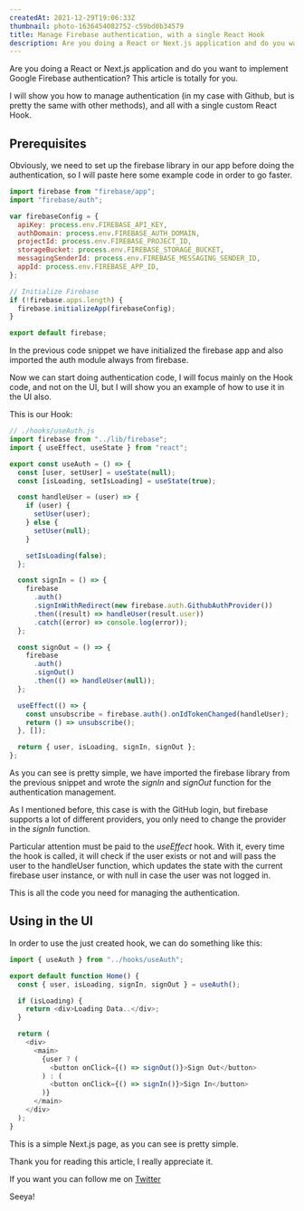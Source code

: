 ```yaml
---
createdAt: 2021-12-29T19:06:33Z
thumbnail: photo-1636454082752-c59bd0b34579
title: Manage Firebase authentication, with a single React Hook
description: Are you doing a React or Next.js application and do you want to implement Google Firebase authentication? This article is totally for you.
---
```


Are you doing a React or Next.js application and do you want to implement Google Firebase authentication? This article is totally for you.

I will show you how to manage authentication (in my case with Github, but is pretty the same with other methods), and all with a single custom React Hook.

## Prerequisites

Obviously, we need to set up the firebase library in our app before doing the authentication, so I will paste here some example code in order to go faster.

```javascript
import firebase from "firebase/app";
import "firebase/auth";

var firebaseConfig = {
  apiKey: process.env.FIREBASE_API_KEY,
  authDomain: process.env.FIREBASE_AUTH_DOMAIN,
  projectId: process.env.FIREBASE_PROJECT_ID,
  storageBucket: process.env.FIREBASE_STORAGE_BUCKET,
  messagingSenderId: process.env.FIREBASE_MESSAGING_SENDER_ID,
  appId: process.env.FIREBASE_APP_ID,
};

// Initialize Firebase
if (!firebase.apps.length) {
  firebase.initializeApp(firebaseConfig);
}

export default firebase;
```

In the previous code snippet we have initialized the firebase app and also imported the auth module always from firebase.

Now we can start doing authentication code, I will focus mainly on the Hook code, and not on the UI, but I will show you an example of how to use it in the UI also.

This is our Hook:

```javascript
// ./hooks/useAuth.js
import firebase from "../lib/firebase";
import { useEffect, useState } from "react";

export const useAuth = () => {
  const [user, setUser] = useState(null);
  const [isLoading, setIsLoading] = useState(true);

  const handleUser = (user) => {
    if (user) {
      setUser(user);
    } else {
      setUser(null);
    }

    setIsLoading(false);
  };

  const signIn = () => {
    firebase
      .auth()
      .signInWithRedirect(new firebase.auth.GithubAuthProvider())
      .then((result) => handleUser(result.user))
      .catch((error) => console.log(error));
  };

  const signOut = () => {
    firebase
      .auth()
      .signOut()
      .then(() => handleUser(null));
  };

  useEffect(() => {
    const unsubscribe = firebase.auth().onIdTokenChanged(handleUser);
    return () => unsubscribe();
  }, []);

  return { user, isLoading, signIn, signOut };
};
```

As you can see is pretty simple, we have imported the firebase library from the previous snippet and wrote the _signIn_ and _signOut_ function for the authentication management.

As I mentioned before, this case is with the GitHub login, but firebase supports a lot of different providers, you only need to change the provider in the _signIn_ function.

Particular attention must be paid to the _useEffect_ hook. With it, every time the hook is called, it will check if the user exists or not and will pass the user to the handleUser function, which updates the state with the current firebase user instance, or with null in case the user was not logged in.

This is all the code you need for managing the authentication.

## Using in the UI

In order to use the just created hook, we can do something like this:

```javascript
import { useAuth } from "../hooks/useAuth";

export default function Home() {
  const { user, isLoading, signIn, signOut } = useAuth();

  if (isLoading) {
    return <div>Loading Data..</div>;
  }

  return (
    <div>
      <main>
        {user ? (
          <button onClick={() => signOut()}>Sign Out</button>
        ) : (
          <button onClick={() => signIn()}>Sign In</button>
        )}
      </main>
    </div>
  );
}
```

This is a simple Next.js page, as you can see is pretty simple.

Thank you for reading this article, I really appreciate it.

If you want you can follow me on [Twitter](https://twitter.com/imarenny)

Seeya!
